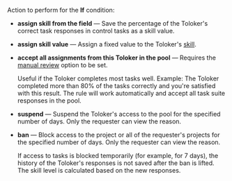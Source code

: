 Action to perform for the **If** condition:

- **assign skill from the field** — Save the percentage of the Toloker's correct task responses in control tasks as a skill value.

- **assign skill value** — Assign a fixed value to the Toloker's [skill](/docs/guide/nav).

- **accept all assignments from this Toloker in the pool** — Requires the [manual review](/docs/guide/offline-accept) option to be set.

    Useful if the Toloker completes most tasks well. Example: The Toloker completed more than 80% of the tasks correctly and you're satisfied with this result. The rule will work automatically and accept all task suite responses in the pool.

- **suspend** — Suspend the Toloker's access to the pool for the specified number of days. Only the requester can view the reason.

- **ban** — Block access to the project or all of the requester's projects for the specified number of days. Only the requester can view the reason.

    If access to tasks is blocked temporarily (for example, for 7 days), the history of the Toloker's responses is not saved after the ban is lifted. The skill level is calculated based on the new responses.